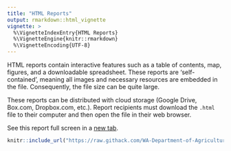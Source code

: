 ```yaml
---
title: "HTML Reports"
output: rmarkdown::html_vignette
vignette: >
  %\VignetteIndexEntry{HTML Reports}
  %\VignetteEngine{knitr::rmarkdown}
  %\VignetteEncoding{UTF-8}
---
```


HTML reports contain interactive features such as a table of contents, map, figures, and a downloadable spreadsheet. These reports are 'self-contained', meaning all images and necessary resources are embedded in the file. Consequently, the file size can be quite large.

These reports can be distributed with cloud storage (Google Drive, Box.com, Dropbox.com, etc.). Report recipients must download the `.html` file to their computer and then open the file in their web browser.

See this report full screen in a [new tab](https://raw.githack.com/WA-Department-of-Agriculture/soils/main/inst/example_reports/producer_report.html "See the .html report in full screen."){target="_blank"}.

```r
knitr::include_url("https://raw.githack.com/WA-Department-of-Agriculture/soils/main/inst/example_reports/producer_report.html", height = "700px")
```

